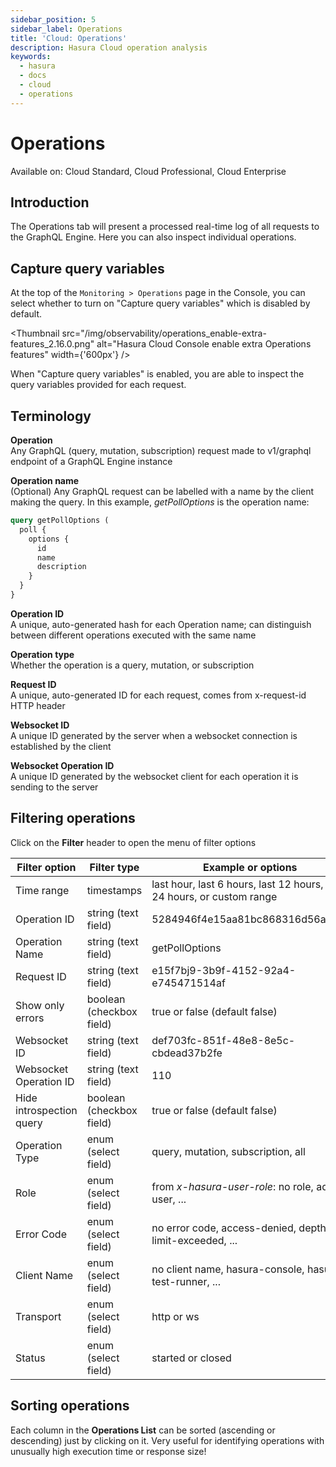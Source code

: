 ```yaml
---
sidebar_position: 5
sidebar_label: Operations
title: 'Cloud: Operations'
description: Hasura Cloud operation analysis
keywords:
  - hasura
  - docs
  - cloud
  - operations
---
```



# Operations

<div className="badge badge--primary heading-badge">
  Available on: Cloud Standard, Cloud Professional, Cloud Enterprise
</div>

## Introduction

The Operations tab will present a processed real-time log of all requests to the GraphQL Engine. Here you can also
inspect individual operations.

<Thumbnail src="/img/observability/operations_overview_2.16.0.png" alt="Hasura Cloud Console list operations" />

<Thumbnail src="/img/observability/pro-tab-operations-inspect.png" alt="Hasura Cloud Console inspect operation" />

## Capture query variables

At the top of the `Monitoring > Operations` page in the Console, you can select whether to turn on "Capture query
variables" which is disabled by default.

<Thumbnail
  src="/img/observability/operations_enable-extra-features_2.16.0.png"
  alt="Hasura Cloud Console enable extra Operations features"
  width={'600px'}
/>

When "Capture query variables" is enabled, you are able to inspect the query variables provided for each request.

<Thumbnail
  src="/img/observability/operations_capture-query-variables_2.16.0.png"
  alt="Hasura Cloud Console Operations capture query variables"
/>

## Terminology

**Operation**  
Any GraphQL (query, mutation, subscription) request made to v1/graphql endpoint of a GraphQL Engine instance

**Operation name**  
(Optional) Any GraphQL request can be labelled with a name by the client making the query. In this example,
_getPollOptions_ is the operation name:

```graphql
query getPollOptions (
  poll {
    options {
      id
      name
      description
    }
  }
}
```

**Operation ID**  
A unique, auto-generated hash for each Operation name; can distinguish between different operations executed with the
same name

**Operation type**  
Whether the operation is a query, mutation, or subscription

**Request ID**  
A unique, auto-generated ID for each request, comes from x-request-id HTTP header

**Websocket ID**  
A unique ID generated by the server when a websocket connection is established by the client

**Websocket Operation ID**  
A unique ID generated by the websocket client for each operation it is sending to the server

## Filtering operations

Click on the **Filter** header to open the menu of filter options

| Filter option            | Filter type              | Example or options                                                     |
| ------------------------ | ------------------------ | ---------------------------------------------------------------------- |
| Time range               | timestamps               | last hour, last 6 hours, last 12 hours, last 24 hours, or custom range |
| Operation ID             | string (text field)      | 5284946f4e15aa81bc868316d56aa68f                                       |
| Operation Name           | string (text field)      | getPollOptions                                                         |
| Request ID               | string (text field)      | e15f7bj9-3b9f-4152-92a4-e745471514af                                   |
| Show only errors         | boolean (checkbox field) | true or false (default false)                                          |
| Websocket ID             | string (text field)      | def703fc-851f-48e8-8e5c-cbdead37b2fe                                   |
| Websocket Operation ID   | string (text field)      | 110                                                                    |
| Hide introspection query | boolean (checkbox field) | true or false (default false)                                          |
| Operation Type           | enum (select field)      | query, mutation, subscription, all                                     |
| Role                     | enum (select field)      | from _x-hasura-user-role_: no role, admin, user, ...                   |
| Error Code               | enum (select field)      | no error code, access-denied, depth-limit-exceeded, ...                |
| Client Name              | enum (select field)      | no client name, hasura-console, hasura-test-runner, ...                |
| Transport                | enum (select field)      | http or ws                                                             |
| Status                   | enum (select field)      | started or closed                                                      |

## Sorting operations

Each column in the **Operations List** can be sorted (ascending or descending) just by clicking on it. Very useful for
identifying operations with unusually high execution time or response size!
